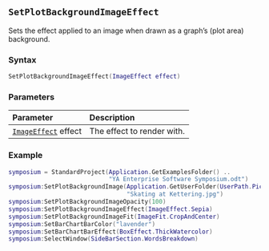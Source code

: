 ::: {.minipage data-latex="{\textwidth}"}
## `SetPlotBackgroundImageEffect`

Sets the effect applied to an image\index{images!effects} when drawn as a graph's (plot area) background.

### Syntax {-}

``` .lua
SetPlotBackgroundImageEffect(ImageEffect effect)
```

### Parameters {-}

**Parameter** | **Description**
| :-- | :-- |
| [`ImageEffect`](#imageeffect) effect | The effect to render with. |

### Example {-}

``` .lua
symposium = StandardProject(Application.GetExamplesFolder() ..
                            "YA Enterprise Software Symposium.odt")
symposium:SetPlotBackgroundImage(Application.GetUserFolder(UserPath.Pictures) ..
                                 "Skating at Kettering.jpg")
symposium:SetPlotBackgroundImageOpacity(100)
symposium:SetPlotBackgroundImageEffect(ImageEffect.Sepia)
symposium:SetPlotBackgroundImageFit(ImageFit.CropAndCenter)
symposium:SetBarChartBarColor("lavender")
symposium:SetBarChartBarEffect(BoxEffect.ThickWatercolor)
symposium:SelectWindow(SideBarSection.WordsBreakdown)
```
:::
